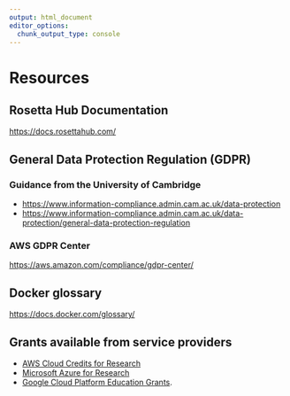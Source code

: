```yaml
---
output: html_document
editor_options: 
  chunk_output_type: console
---
```

# Resources {#resources}

## Rosetta Hub Documentation
[https://docs.rosettahub.com/](https://docs.rosettahub.com/)

## General Data Protection Regulation (GDPR)

### Guidance from the University of Cambridge

* [https://www.information-compliance.admin.cam.ac.uk/data-protection](https://www.information-compliance.admin.cam.ac.uk/data-protection)
* [https://www.information-compliance.admin.cam.ac.uk/data-protection/general-data-protection-regulation](https://www.information-compliance.admin.cam.ac.uk/data-protection/general-data-protection-regulation)

### AWS GDPR Center
[https://aws.amazon.com/compliance/gdpr-center/](https://aws.amazon.com/compliance/gdpr-center/)

## Docker glossary
[https://docs.docker.com/glossary/](https://docs.docker.com/glossary/)

## Grants available from service providers

* [AWS Cloud Credits for Research](https://aws.amazon.com/research-credits/)
* [Microsoft Azure for Research](https://www.microsoft.com/en-us/research/academic-program/microsoft-azure-for-research/)
* [Google Cloud Platform Education Grants](https://cloud.google.com/edu/). 
